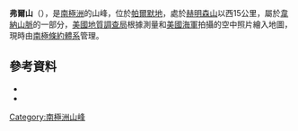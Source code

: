 {{coord|73|26|S|62|16|W|source:GNIS|display=title}}

'''弗爾山'''（{{lang-en|Mount Fell}}），是[[南極洲|南極洲]]的山峰，位於[[帕爾默地|帕爾默地]]，處於[[赫明森山|赫明森山]]以西15公里，屬於[[韋納山脈|韋納山脈]]的一部分，[[美國地質調查局|美國地質調查局]]根據測量和[[美國海軍|美國海軍]]拍攝的空中照片繪入地圖，現時由[[南極條約體系|南極條約體系]]管理。

==參考資料==
*{{cite gnis | type = antarid | id = 4817| name = Fell, Mount | accessdate = 2012-03-19}}
*{{usgs-gazetteer|id=4817|name=Fell, Mount}}

{{Antarctica-geo-stub}}
[[Category:南極洲山峰|Category:南極洲山峰]]
